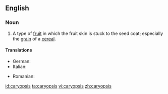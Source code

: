 ==English==

===Noun===
{{en-noun|pl=caryopses}}

# A type of [[fruit]] in which the fruit skin is stuck to the seed coat; especially the [[grain]] of a [[cereal]].

====Translations====
{{trans-top|a type of fruit}}
* German: {{t|de|Karyopse|f}}
* Italian: {{t-|it|cariosside|f}}
{{trans-mid}}
* Romanian: {{t+|ro|cariopsă|f}}
{{trans-bottom}}

[[id:caryopsis]]
[[ta:caryopsis]]
[[vi:caryopsis]]
[[zh:caryopsis]]